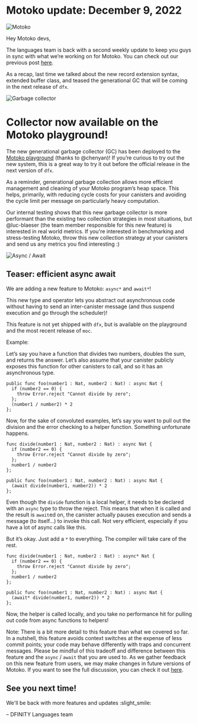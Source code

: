 # Motoko update: December 9, 2022
![Motoko](../_assets/motoko-1.png)

<head>
  <meta property="og:image" content={require('../_assets/motoko-1.png').default}/>
  <meta property="twitter:image" content={require('../_assets/motoko-1.png').default}/>
</head>

Hey Motoko devs,

The languages team is back with a second weekly update to keep you guys in sync with what we’re working on for Motoko.
You can check out our previous
post [here](https://forum.dfinity.org/t/highlight-post-new-motoko-features-in-dfx-0-12/17027).

As a recap, last time we talked about the new record extension syntax, extended buffer class, and teased the
generational GC that will be coming in the next release of `dfx`.

![Garbage collector](../_assets/gc-1.png)
# Collector now available on the Motoko playground!

The new generational garbage collector (GC) has been deployed to
the [Motoko playground](https://m7sm4-2iaaa-aaaab-qabra-cai.raw.icp0.io/) (thanks to @chenyan)! If you’re curious to try
out the new system, this is a great way to try it out before the official release in the next version of `dfx`.

As a reminder, generational garbage collection allows more efficient management and cleaning of your Motoko program’s
heap space. This helps, primarily, with reducing cycle costs for your canisters and avoiding the cycle limit per message
on particularly heavy computation.

Our internal testing shows that this new garbage collector is more performant than the existing two collection
strategies in most situations, but @luc-blaeser (the team member responsible for this new feature) is interested in real
world metrics. If you're interested in benchmarking and stress-testing Motoko, throw this new collection strategy at
your canisters and send us any metrics you find interesting :)

![Async / Await](../_assets/asyncawait.png)
## Teaser: efficient async await

We are adding a new feature to Motoko: `async*` and `await*`!

This new type and operator lets you abstract out asynchronous code without having to send an inter-canister message (and
thus suspend execution and go through the scheduler)!

This feature is not yet shipped with `dfx`, but is available on the playground and the most recent release of `moc`.

Example:

Let’s say you have a function that divides two numbers, doubles the sum, and returns the answer. Let’s also assume that
your canister publicly exposes this function for other canisters to call, and so it has an asynchronous type.

```
public func foo(number1 : Nat, number2 : Nat) : async Nat {
  if (number2 == 0) {
    throw Error.reject "Cannot divide by zero";
  };
  (number1 / number2) * 2
};
```

Now, for the sake of convoluted examples, let’s say you want to pull out the division and the error checking to a helper
function. Something unfortunate happens.

```
func divide(number1 : Nat, number2 : Nat) : async Nat {
  if (number2 == 0) {
    throw Error.reject "Cannot divide by zero";
  };
  number1 / number2
};

public func foo(number1 : Nat, number2 : Nat) : async Nat {
  (await divide(number1, number2)) * 2
};
```

Even though the `divide` function is a local helper, it needs to be declared with an `async` type to throw the reject.
This means that when it is called and the result is `await`ed on, the canister actually pauses execution and sends a
message (to itself…) to invoke this call. Not very efficient, especially if you have a lot of async calls like this.

But it’s okay. Just add a `*` to everything. The compiler will take care of the rest.

```
func divide(number1 : Nat, number2 : Nat) : async* Nat {
  if (number2 == 0) {
    throw Error.reject "Cannot divide by zero";
  };
  number1 / number2
};

public func foo(number1 : Nat, number2 : Nat) : async Nat {
  (await* divide(number1, number2)) * 2
};
```

Now, the helper is called locally, and you take no performance hit for pulling out code from async functions to helpers!

Note: There is a bit more detail to this feature than what we covered so far. In a nutshell, this feature avoids context
switches at the expense of less commit points; your code may behave differently with traps and concurrent messages.
Please be mindful of this tradeoff and difference between this feature and the `async` / `await` that you are used to.
As we gather feedback on this new feature from users, we may make changes in future versions of Motoko. If you want to
see the full discussion, you can check it out [here](https://github.com/dfinity/motoko/pull/3609).

## See you next time!

We'll be back with more features and updates :slight_smile:

– DFINITY Languages team


